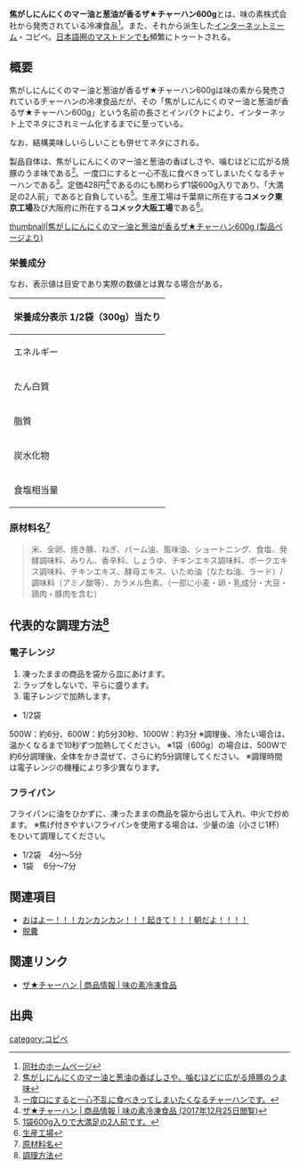 {{Infobox word
|Name   = {{Ruby|焦|こ}}がしにんにくのマー{{Ruby|油|ゆ}}と{{Ruby|葱油|ねぎあぶら}}が{{Ruby|香|かお}}るザ★チャーハン{{Ruby|600g|ろっぴゃくぐらむ}}
|Hinshi = 名詞
|Hatsu  = 味の素株式会社
}}'''焦がしにんにくのマー油と葱油が香るザ★チャーハン600g'''とは、味の素株式会社から発売されている冷凍食品<ref>[https://www.ffa.ajinomoto.com/products/detail/id/97 同社のホームページ]</ref>。また、それから派生した[[インターネットミーム]]・コピペ。[[:category:日本のインスタンス|日本語圏のマストドン]]でも頻繁にトゥートされる。

== 概要 ==
焦がしにんにくのマー油と葱油が香るザ★チャーハン600gは味の素から発売されているチャーハンの冷凍食品だが、その「焦がしにんにくのマー油と葱油が香るザ★チャーハン600g」という名前の長さとインパクトにより、インターネット上でネタにされミーム化するまでに至っている。

なお、結構美味しいらしいことも併せてネタにされる。

製品自体は、焦がしにんにくのマー油と葱油の香ばしさや、噛むほどに広がる焼豚のうま味である<ref>[https://www.ffa.ajinomoto.com/products/detail/id/97 焦がしにんにくのマー油と葱油の香ばしさや、噛むほどに広がる焼豚のうま味]</ref>。一度口にすると一心不乱に食べきってしまいたくなるチャーハンである<ref>[https://www.ffa.ajinomoto.com/products/detail/id/97 一度口にすると一心不乱に食べきってしまいたくなるチャーハンです。]</ref>。定価428円<ref>[http://kakaku.com/item/S0000831619/ ザ★チャーハン | 商品情報 | 味の素冷凍食品 (2017年12月25日閲覧)]</ref>であるのにも関わらず1袋600g入りであり、「大満足の2人前」であると自負している<ref>[https://www.ffa.ajinomoto.com/products/detail/id/97 1袋600g入りで大満足の2人前です。]</ref>。生産工場は千葉県に所在する'''コメック東京工場'''及び大阪府に所在する'''コメック大阪工場'''である<ref>[https://www.ffa.ajinomoto.com/products/detail/id/97 生産工場]</ref>。

[[ファイル:ザ★チャーハン.jpg|thumbnail|焦がしにんにくのマー油と葱油が香るザ★チャーハン600g ([https://www.ffa.ajinomoto.com/products/detail/id/97 製品ページ]より)]]

=== 栄養成分 ===
なお、表示値は目安であり実際の数値とは異なる場合がある。
{| class="wikitable"
!colspan="2"|栄養成分表示 1/2袋（300g）当たり 
|-
|エネルギー
|587kcal
|-
|たん白質
|15g
|-
|脂質
|19g
|-
|炭水化物
|89g
|-
|食塩相当量
|4.8g
|}

=== 原材料名<ref>[https://www.ffa.ajinomoto.com/products/detail/id/97 原材料名]</ref> ===
<blockquote>
米、全卵、焼き豚、ねぎ、パーム油、風味油、ショートニング、食塩、発酵調味料、みりん、香辛料、しょうゆ、チキンエキス調味料、ポークエキス調味料、チキンエキス、酵母エキス、いため油（なたね油、ラード）/ 調味料（アミノ酸等）、カラメル色素、（一部に小麦・卵・乳成分・大豆・鶏肉・豚肉を含む） 
</blockquote>

== 代表的な調理方法<ref>[https://www.ffa.ajinomoto.com/products/detail/id/97 調理方法]</ref> ==
=== 電子レンジ ===
# 凍ったままの商品を袋から皿にあけます。
# ラップをしないで、平らに盛ります。
# 電子レンジで加熱します。

*1/2袋
500W：約6分、600W：約5分30秒、1000W：約3分
※調理後、冷たい場合は、温かくなるまで10秒ずつ加熱してください。
※1袋（600g）の場合は、500Wで約6分調理後、全体をかき混ぜて、さらに約5分調理してください。
※調理時間は電子レンジの機種により多少異なります。

=== フライパン ===
フライパンに油をひかずに、凍ったままの商品を袋から出して入れ、中火で炒めます。
※焦げ付きやすいフライパンを使用する場合は、少量の油（小さじ1杯）をひいて調理してください。
*1/2袋　4分～5分
*1袋　 6分～7分

==関連項目==
* [[おはよー！！！カンカンカン！！！起きて！！！朝だよ！！！！]]
* [[脱糞]]

== 関連リンク ==
*[https://www.ffa.ajinomoto.com/products/detail/id/97 ザ★チャーハン | 商品情報 | 味の素冷凍食品]

== 出典 ==
<references />

[[category:コピペ]]
{{DEFAULTSORT:こかしにんにくのまあゆとねきあふらかかおるさちやあはんろつひやくくらむ}}
